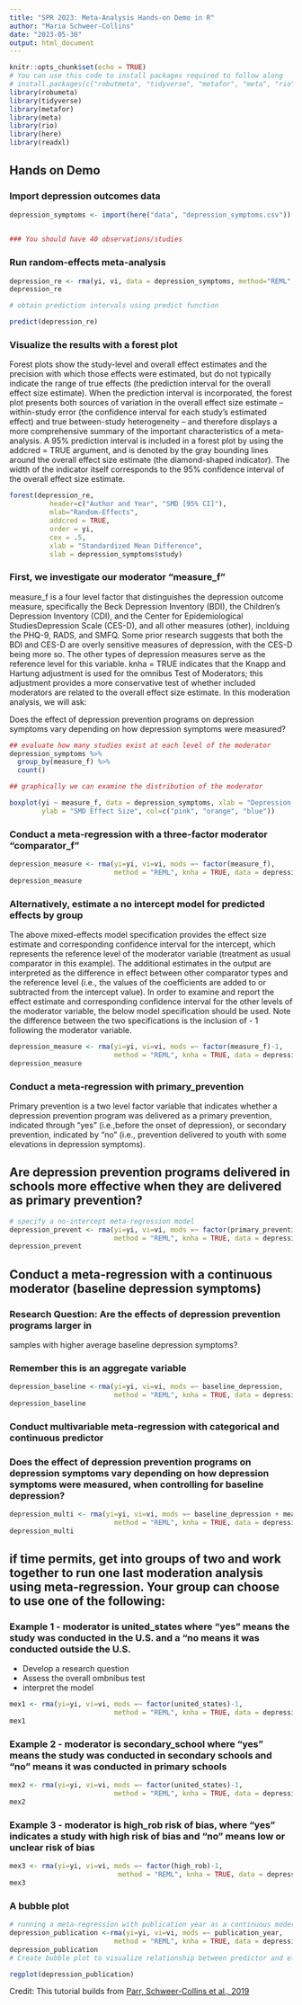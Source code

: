 ---
title: "SPR 2023: Meta-Analysis Hands-on Demo in R"
author: "Maria Schweer-Collins"
date: "2023-05-30"
output: html_document
---


```{r setup, include=FALSE}
knitr::opts_chunk$set(echo = TRUE)
# You can use this code to install packages required to follow along
# install.packages(c("robutmeta", "tidyverse", "metafor", "meta", "rio", "here", "readxl"))
library(robumeta)
library(tidyverse)
library(metafor)
library(meta)
library(rio)
library(here)
library(readxl)
```


## Hands on Demo


### Import depression outcomes data
```{r import, echo = TRUE, eval = TRUE}

depression_symptoms <- import(here("data", "depression_symptoms.csv"))

     
### You should have 40 observations/studies
```

### Run random-effects meta-analysis 

```{r random-effects}
depression_re <- rma(yi, vi, data = depression_symptoms, method="REML", knha=TRUE)
depression_re

# obtain prediction intervals using predict function

predict(depression_re)

```


### Visualize the results with a forest plot 

Forest plots show the study-level and overall effect estimates and the precision with which 
those effects were estimated, but do not typically indicate the range of true effects 
(the prediction interval for the overall effect size estimate). When the prediction interval is 
incorporated, the forest plot presents both sources of variation in the overall effect size 
estimate – within-study error (the confidence interval for each study’s estimated effect) and 
true between-study heterogeneity – and therefore displays a more comprehensive summary of the 
important characteristics of a meta-analysis. A 95% prediction interval is included in a forest 
plot by using the addcred = TRUE argument, and is denoted by the gray bounding lines around the 
overall effect size estimate (the diamond-shaped indicator). The width of the indicator itself 
corresponds to the 95% confidence interval of the overall effect size estimate.

```{r forest, out.width= "125%", out.height="165%"}
forest(depression_re, 
          header=c("Author and Year", "SMD [95% CI]"), 
          mlab="Random-Effects",
          addcred = TRUE,
          order = yi,
          cex = .5,
          xlab = "Standardized Mean Difference",
          slab = depression_symptoms$study)

```



 

### First, we investigate our moderator "measure_f"

measure_f is a four level factor that distinguishes the depression outcome measure, specifically the Beck
Depression Inventory (BDI), the Children's Depression Inventory (CDI), and the Center for Epidemiological StudiesDepression Scale (CES-D), and all other measures (other), inclduing the PHQ-9, RADS, and SMFQ. Some prior research suggests that both the BDI and CES-D are overly sensitive measures of depression, with the
CES-D being more so. The other types of depression measures serve as the reference level
for this variable. knha = TRUE indicates that the Knapp and Hartung adjustment is used for the omnibus Test of 
Moderators; this adjustment provides a more conservative test of whether included moderators are related to 
the overall effect size estimate. In this moderation analysis, we will ask: 

Does the effect of depression prevention programs on depression symptoms vary 
depending on how depression symptoms were measured?

```{r check moderator}

## evaluate how many studies exist at each level of the moderator
depression_symptoms %>%
  group_by(measure_f) %>%
  count()

## graphically we can examine the distribution of the moderator

boxplot(yi ~ measure_f, data = depression_symptoms, xlab = "Depression Measure", 
        ylab = "SMD Effect Size", col=c("pink", "orange", "blue"))

```
 


### Conduct a meta-regression with a three-factor moderator "comparator_f"

```{r meta-regression}
depression_measure <- rma(yi=yi, vi=vi, mods =~ factor(measure_f),
                          method = "REML", knha = TRUE, data = depression_symptoms)
depression_measure

```



### Alternatively, estimate a no intercept model for predicted effects by group

The above mixed-effects model specification provides the effect size estimate and 
corresponding confidence interval for the intercept, which represents the reference 
level of the moderator variable (treatment as usual comparator in this example). 
The additional estimates in the output are interpreted as the difference in effect between 
other comparator types and the reference level (i.e., the values of the coefficients are 
added to or subtracted from the intercept value). In order to examine and report the effect 
estimate and corresponding confidence interval for the other levels of the moderator variable, 
the below model specification should be used. Note the difference between the two specifications 
is the inclusion of - 1 following the moderator variable. 

```{r meta-regression no intercept}
depression_measure <- rma(yi=yi, vi=vi, mods =~ factor(measure_f)-1,
                          method = "REML", knha = TRUE, data = depression_symptoms)
depression_measure

```


### Conduct a meta-regression with primary_prevention

Primary prevention is a two level factor variable that indicates whether
a depression prevention program was delivered as a primary prevention, indicated
through "yes"  (i.e.,before the onset of depression), or secondary 
prevention, indicated by "no" (i.e., prevention delivered to youth with some 
elevations in depression symptoms).


## Are depression prevention programs delivered in schools more effective when they are delivered as primary prevention?


```{r meta-regression prevent}
# specify a no-intercept meta-regression model
depression_prevent <- rma(yi=yi, vi=vi, mods =~ factor(primary_prevention)-1,
                          method = "REML", knha = TRUE, data = depression_symptoms)
depression_prevent

```


## Conduct a meta-regression with a continuous moderator (baseline depression symptoms)

### Research Question: Are the effects of depression prevention programs larger in
samples with higher average baseline depression symptoms?

### Remember this is an aggregate variable

```{r baseline }
depression_baseline <-rma(yi=yi, vi=vi, mods =~ baseline_depression,
                          method = "REML", knha = TRUE, data = depression_symptoms)
depression_baseline
```




### Conduct multivariable meta-regression with categorical and continuous predictor

### Does the effect of depression prevention programs on depression symptoms vary depending on how depression symptoms were measured, when controlling for baseline depression?
```{r multi meta-reg}

depression_multi <- rma(yi=yi, vi=vi, mods =~ baseline_depression + measure_f,
                          method = "REML", knha = TRUE, data = depression_symptoms) 
depression_multi

```

## if time permits, get into groups of two and work together to run one last moderation analysis using meta-regression. Your group can choose to use one of the following: 



### Example 1 - moderator is united_states where "yes" means the study was conducted in the U.S. and a "no means it was conducted outside the U.S.

- Develop a research question
- Assess the overall ombnibus test
- interpret the model


```{r EX1}
mex1 <- rma(yi=yi, vi=vi, mods =~ factor(united_states)-1,
                          method = "REML", knha = TRUE, data = depression_symptoms)
mex1
```

### Example 2 - moderator is secondary_school where "yes" means the study was conducted in secondary schools and "no" means it was conducted in primary schools

```{r EX2}
mex2 <- rma(yi=yi, vi=vi, mods =~ factor(united_states)-1,
                          method = "REML", knha = TRUE, data = depression_symptoms)
mex2
```

### Example 3 - moderator is high_rob risk of bias, where "yes" indicates a study with high risk of bias and "no" means low or unclear risk of bias

```{r EX3}
mex3 <- rma(yi=yi, vi=vi, mods =~ factor(high_rob)-1,
                           method = "REML", knha = TRUE, data = depression_symptoms)
mex3

```




### A bubble plot
```{r bubble plot}
# running a meta-regression with publication year as a continuous moderator 
depression_publication <-rma(yi=yi, vi=vi, mods =~ publication_year,
                          method = "REML", knha = TRUE, data = depression_symptoms)
depression_publication
# Create bubble plot to visualize relationship between predictor and effect size

regplot(depression_publication)

```

Credit: This tutorial builds from [Parr, Schweer-Collins et al., 2019](https://onlinelibrary.wiley.com/doi/10.1016/j.adolescence.2019.10.009)


      